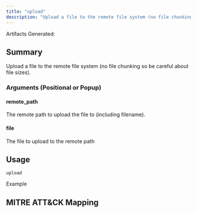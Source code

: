 ```yaml
---
title: "upload"
description: "Upload a file to the remote file system (no file chunking so be careful about file sizes)."
---
```


<Info>
Artifacts Generated: 
</Info>

## Summary

Upload a file to the remote file system (no file chunking so be careful about file sizes).

### Arguments (Positional or Popup)

#### remote_path
The remote path to upload the file to (including filename).

#### file
The file to upload to the remote path

## Usage
```
upload
```

Example


## MITRE ATT&CK Mapping
